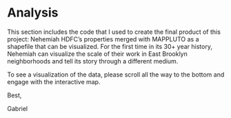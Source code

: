 # Analysis

This section includes the code that I used to create the final product of this project: Nehemiah HDFC's properties merged with MAPPLUTO as a shapefile that can be visualized. For the first time in its 30+ year history, Nehemiah can visualize the scale of their work in East Brooklyn neighborhoods and tell its story through a different medium. 

To see a visualization of the data, please scroll all the way to the bottom and engage with the interactive map.

Best,


Gabriel

